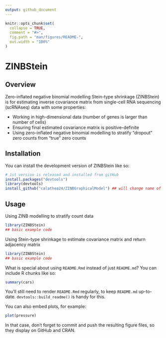 ```yaml
---
output: github_document
---
```


<!-- README.md is generated from README.Rmd. Please edit that file -->

```r
knitr::opts_chunk$set(
  collapse = TRUE,
  comment = "#>",
  fig.path = "man/figures/README-",
  out.width = "100%"
)
```

# ZINBStein

<!-- badges: start -->
<!-- badges: end -->

## Overview

Zero-inflated negative binomial modelling Stein-type shrinkage (ZINBStein) is for estimating inverse covariance matrix from single-cell RNA sequencing (scRNAseq) data with some properties:

* Working in high-dimensional data (number of genes is larger than number of cells)
* Ensuring final estimated covariance matrix is positive-definite
* Using zero-inflated negative binomial modelling to stratify "dropout" zero counts from "true" zero counts

## Installation

You can install the development version of ZINBStein like so:

``` r
# 1st version is released and installed from gitHub
install.packages("devtools")
library(devtools)
install_github("calathea24/ZINBGraphicalModel") ## will change name of repository later on

```

## Usage

Using ZINB modelling to stratify count data

```r
library(ZINBStein)
## basic example code
```


Using Stein-type shrinkage to estimate covariance matrix and return adjacency matrix
```r
library(ZINBStein)
## basic example code
```



What is special about using `README.Rmd` instead of just `README.md`? You can include R chunks like so:

```r
summary(cars)
```

You'll still need to render `README.Rmd` regularly, to keep `README.md` up-to-date. `devtools::build_readme()` is handy for this.

You can also embed plots, for example:

```r
plot(pressure)
```

In that case, don't forget to commit and push the resulting figure files, so they display on GitHub and CRAN.
